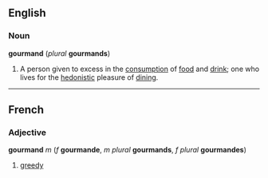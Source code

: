 ==English==
===Noun===
'''gourmand''' (''plural'' '''gourmands''')

#A person given to excess in the [[consumption]] of [[food]] and [[drink]]; one who lives for the [[hedonistic]] pleasure of [[Dine | dining]].

----

==French==
===Adjective===
'''gourmand''' ''m'' (''f'' '''gourmande''', ''m plural'' '''gourmands''', ''f plural'' '''gourmandes''')

#[[greedy]]